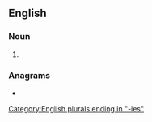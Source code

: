 ==English==

===Noun===
{{head|en|noun form}}

# {{plural of|en|ditty}}

===Anagrams===
* {{anagrams|en|a=deiistt|dietist|tidiest}}

[[Category:English plurals ending in "-ies"]]